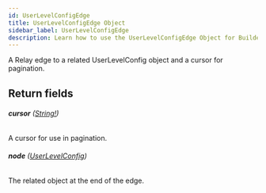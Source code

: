 ```yaml
---
id: UserLevelConfigEdge
title: UserLevelConfigEdge Object
sidebar_label: UserLevelConfigEdge
description: Learn how to use the UserLevelConfigEdge Object for Builder's API.
---
```


A Relay edge to a related UserLevelConfig object and a cursor for pagination.

## Return fields

###### <b>cursor</b> ([String!](/docs/composer/builder/api/schema/scalar/String.mdx))

A cursor for use in pagination.

###### <b>node</b> ([UserLevelConfig](/docs/composer/builder/api/schema/object/UserLevelConfig.mdx))

The related object at the end of the edge.
